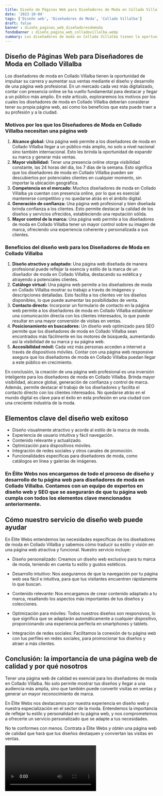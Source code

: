 ```yaml
---
title: Diseño de Páginas Web para Diseñadores de Moda en Collado Villalba
date: '2023-10-04'
tags: ['Diseño web', 'Diseñadores de Moda', 'Collado Villalba']
draft: false
banner : diseño_paginas_web_diseñadoresdemoda
fondoBanner : diseño_pagina_web_colladovillalba.webp
summary: Los diseñadores de moda en Collado Villalba tienen la oportunidad de impulsar su carrera y aumentar sus ventas mediante el diseño y desarrollo de una página web profesional. En un mercado cada vez más digitalizado, contar con presencia online se ha vuelto fundamental para destacar y llegar a un público más amplio. En este artículo, exploraremos los motivos por los cuales los diseñadores de moda en Collado Villalba deberían considerar tener su propia página web, así como los beneficios que esta puede traer a su profesión y a la ciudad.
---
```


## Diseño de Páginas Web para Diseñadores de Moda en Collado Villalba

Los diseñadores de moda en Collado Villalba tienen la oportunidad de impulsar su carrera y aumentar sus ventas mediante el diseño y desarrollo de una página web profesional. En un mercado cada vez más digitalizado, contar con presencia online se ha vuelto fundamental para destacar y llegar a un público más amplio. En este artículo, exploraremos los motivos por los cuales los diseñadores de moda en Collado Villalba deberían considerar tener su propia página web, así como los beneficios que esta puede traer a su profesión y a la ciudad.

### Motivos por los que los Diseñadores de Moda en Collado Villalba necesitan una página web
1. **Alcance global:** Una página web permite a los diseñadores de moda en Collado Villalba llegar a un público más amplio, no solo a nivel nacional sino también internacional. Esto les brinda la oportunidad de expandir su marca y generar más ventas.
2. **Mayor visibilidad:** Tener una presencia online otorga visibilidad constante, las 24 horas del día, los 7 días de la semana. Esto significa que los diseñadores de moda en Collado Villalba pueden ser descubiertos por potenciales clientes en cualquier momento, sin importar la ubicación geográfica.
3. **Competencia en el mercado:** Muchos diseñadores de moda en Collado Villalba ya cuentan con presencia online, por lo que es esencial mantenerse competitivo y no quedarse atrás en el ámbito digital.
4. **Generación de confianza:** Una página web profesional y bien diseñada brinda confianza a los clientes. Esto permite destacar la calidad de los diseños y servicios ofrecidos, estableciendo una reputación sólida.
5. **Mayor control de la marca:** Una página web permite a los diseñadores de moda en Collado Villalba tener un mayor control sobre su imagen de marca, ofreciendo una experiencia coherente y personalizada a sus clientes.

### Beneficios del diseño web para los Diseñadores de Moda en Collado Villalba
1. **Diseño atractivo y adaptado:** Una página web diseñada de manera profesional puede reflejar la esencia y estilo de la marca de un diseñador de moda en Collado Villalba, destacando su estética y atrayendo a potenciales clientes.
2. **Catálogo virtual:** Una página web permite a los diseñadores de moda en Collado Villalba mostrar su trabajo a través de imágenes y descripciones detalladas. Esto facilita a los clientes ver los diseños disponibles, lo que puede aumentar las posibilidades de venta.
3. **Contacto directo:** Incorporar un formulario de contacto en la página web permite a los diseñadores de moda en Collado Villalba establecer una comunicación directa con los clientes interesados, lo que puede resultar en una mayor conversión de visitas en ventas.
4. **Posicionamiento en buscadores:** Un diseño web optimizado para SEO permite que los diseñadores de moda en Collado Villalba sean encontrados más fácilmente en los motores de búsqueda, aumentando así la visibilidad de su marca y su página web.
5. **Accesibilidad móvil:** Cada vez más personas acceden a internet a través de dispositivos móviles. Contar con una página web responsive asegura que los diseñadores de moda en Collado Villalba puedan llegar a este público en crecimiento.

En conclusión, la creación de una página web profesional es una inversión inteligente para los diseñadores de moda en Collado Villalba. Brinda mayor visibilidad, alcance global, generación de confianza y control de marca. Además, permite destacar el trabajo de los diseñadores y facilita el contacto directo con los clientes interesados. No quedarse atrás en el mundo digital es clave para el éxito en esta profesión en una ciudad con una creciente industria de la moda.

<GifSeo />

<Cta />

## Elementos clave del diseño web exitoso

- Diseño visualmente atractivo y acorde al estilo de la marca de moda.
- Experiencia de usuario intuitiva y fácil navegación.
- Contenido relevante y actualizado.
- Optimización para dispositivos móviles.
- Integración de redes sociales y otros canales de promoción.
- Funcionalidades específicas para diseñadores de moda, como catálogos en línea y galerías de imágenes.

### En Élite Webs nos encargamos de todo el proceso de diseño y desarrollo de tu página web para diseñadores de moda en Collado Villalba. Contamos con un equipo de expertos en diseño web y SEO que se asegurarán de que tu página web cumpla con todos los elementos clave mencionados anteriormente.

## Cómo nuestro servicio de diseño web puede ayudar

En Élite Webs entendemos las necesidades específicas de los diseñadores de moda en Collado Villalba y sabemos cómo traducir su estilo y visión en una página web atractiva y funcional. Nuestro servicio incluye:

- Diseño personalizado: Creamos un diseño web exclusivo para tu marca de moda, teniendo en cuenta tu estilo y gustos estéticos.

- Desarrollo intuitivo: Nos aseguramos de que la navegación por tu página web sea fácil e intuitiva, para que tus visitantes encuentren rápidamente lo que buscan.

- Contenido relevante: Nos encargamos de crear contenido adaptado a tu marca, resaltando los aspectos más importantes de tus diseños y colecciones.

- Optimización para móviles: Todos nuestros diseños son responsivos, lo que significa que se adaptarán automáticamente a cualquier dispositivo, proporcionando una experiencia perfecta en smartphones y tablets.

- Integración de redes sociales: Facilitamos la conexión de tu página web con tus perfiles en redes sociales, para promocionar tus diseños y atraer a más clientes.

## Conclusión: la importancia de una página web de calidad y por qué nosotros

Tener una página web de calidad es esencial para los diseñadores de moda en Collado Villalba. No solo permite mostrar tus diseños y llegar a una audiencia más amplia, sino que también puede convertir visitas en ventas y generar un mayor reconocimiento de marca.

En Élite Webs nos destacamos por nuestra experiencia en diseño web y nuestra especialización en el sector de la moda. Entendemos la importancia de reflejar tu estilo y personalidad en tu página web, y nos comprometemos a ofrecerte un servicio personalizado que se adapte a tus necesidades.

No te conformes con menos. Contrata a Élite Webs y obtén una página web de calidad que hará que tus diseños destaquen y conviertan las visitas en ventas.

<Video />

<CtaBot job='Diseñadores de Moda' city='Collado Villalba'/>

<Gmaps query='Collado Villalba+españa+maps' />